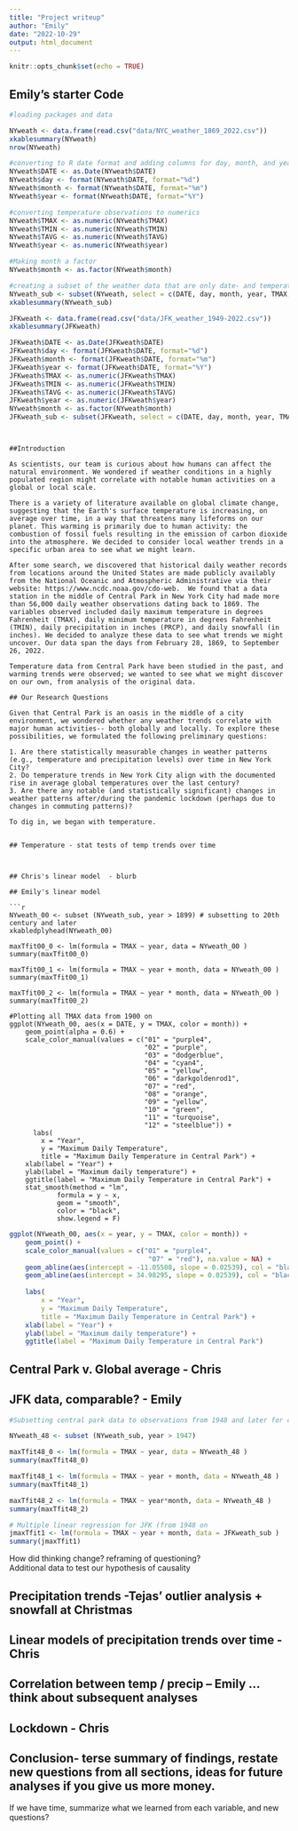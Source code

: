```yaml
---
title: "Project writeup"
author: "Emily"
date: "2022-10-29"
output: html_document
---
```


```r
knitr::opts_chunk$set(echo = TRUE)
```


## Emily's starter Code  

```r
#loading packages and data 

NYweath <- data.frame(read.csv("data/NYC_weather_1869_2022.csv"))
xkablesummary(NYweath)
nrow(NYweath)
```

```r
#converting to R date format and adding columns for day, month, and year
NYweath$DATE <- as.Date(NYweath$DATE)
NYweath$day <- format(NYweath$DATE, format="%d")
NYweath$month <- format(NYweath$DATE, format="%m")
NYweath$year <- format(NYweath$DATE, format="%Y")

#converting temperature observations to numerics
NYweath$TMAX <- as.numeric(NYweath$TMAX)
NYweath$TMIN <- as.numeric(NYweath$TMIN)
NYweath$TAVG <- as.numeric(NYweath$TAVG)
NYweath$year <- as.numeric(NYweath$year)

#Making month a factor
NYweath$month <- as.factor(NYweath$month)

#creating a subset of the weather data that are only date- and temperature-related
NYweath_sub <- subset(NYweath, select = c(DATE, day, month, year, TMAX, TMIN, TAVG, PRCP, SNOW)) 
xkablesummary(NYweath_sub)

JFKweath <- data.frame(read.csv("data/JFK_weather_1949-2022.csv"))
xkablesummary(JFKweath)

JFKweath$DATE <- as.Date(JFKweath$DATE)
JFKweath$day <- format(JFKweath$DATE, format="%d")
JFKweath$month <- format(JFKweath$DATE, format="%m")
JFKweath$year <- format(JFKweath$DATE, format="%Y")
JFKweath$TMAX <- as.numeric(JFKweath$TMAX)
JFKweath$TMIN <- as.numeric(JFKweath$TMIN)
JFKweath$TAVG <- as.numeric(JFKweath$TAVG)
JFKweath$year <- as.numeric(JFKweath$year)
NYweath$month <- as.factor(NYweath$month)
JFKweath_sub <- subset(JFKweath, select = c(DATE, day, month, year, TMAX, TMIN, TAVG, PRCP, SNOW)) 

```
```


##Introduction  

As scientists, our team is curious about how humans can affect the natural environment. We wondered if weather conditions in a highly populated region might correlate with notable human activities on a global or local scale.  

There is a variety of literature available on global climate change, suggesting that the Earth's surface temperature is increasing, on average over time, in a way that threatens many lifeforms on our planet. This warming is primarily due to human activity: the combustion of fossil fuels resulting in the emission of carbon dioxide into the atmosphere. We decided to consider local weather trends in a specific urban area to see what we might learn.

After some search, we discovered that historical daily weather records from locations around the United States are made publicly availably from the National Oceanic and Atmospheric Administrative via their website: https://www.ncdc.noaa.gov/cdo-web.  We found that a data station in the middle of Central Park in New York City had made more than 56,000 daily weather observations dating back to 1869. The variables observed included daily maximum temperature in degrees Fahrenheit (TMAX), daily minimum temperature in degrees Fahrenheit (TMIN), daily precipitation in inches (PRCP), and daily snowfall (in inches). We decided to analyze these data to see what trends we might uncover. Our data span the days from February 28, 1869, to September 26, 2022.  

Temperature data from Central Park have been studied in the past, and warming trends were observed; we wanted to see what we might discover on our own, from analysis of the original data.  

## Our Research Questions  

Given that Central Park is an oasis in the middle of a city environment, we wondered whether any weather trends correlate with major human activities-- both globally and locally. To explore these possibilities, we formulated the following preliminary questions:  

1. Are there statistically measurable changes in weather patterns (e.g., temperature and precipitation levels) over time in New York City?  
2. Do temperature trends in New York City align with the documented rise in average global temperatures over the last century?  
3. Are there any notable (and statistically significant) changes in weather patterns after/during the pandemic lockdown (perhaps due to changes in commuting patterns)?  

To dig in, we began with temperature.  


## Temperature - stat tests of temp trends over time  



## Chris's linear model  - blurb  

## Emily's linear model  

```r
NYweath_00 <- subset (NYweath_sub, year > 1899) # subsetting to 20th century and later
xkabledplyhead(NYweath_00)

maxTfit00_0 <- lm(formula = TMAX ~ year, data = NYweath_00 )
summary(maxTfit00_0)

maxTfit00_1 <- lm(formula = TMAX ~ year + month, data = NYweath_00 )
summary(maxTfit00_1)

maxTfit00_2 <- lm(formula = TMAX ~ year * month, data = NYweath_00 )
summary(maxTfit00_2)

#Plotting all TMAX data from 1900 on
ggplot(NYweath_00, aes(x = DATE, y = TMAX, color = month)) + 
    geom_point(alpha = 0.6) +
    scale_color_manual(values = c("01" = "purple4",
                                  "02" = "purple",
                                  "03" = "dodgerblue",
                                  "04" = "cyan4",
                                  "05" = "yellow",
                                  "06" = "darkgoldenrod1",
                                  "07" = "red",
                                  "08" = "orange", 
                                  "09" = "yellow",
                                  "10" = "green",
                                  "11" = "turquoise",
                                  "12" = "steelblue")) +
      labs(
        x = "Year",
        y = "Maximum Daily Temperature",
        title = "Maximum Daily Temperature in Central Park") +
    xlab(label = "Year") +
    ylab(label = "Maximum daily temperature") +
    ggtitle(label = "Maximum Daily Temperature in Central Park") +
    stat_smooth(method = "lm",
            formula = y ~ x,
            geom = "smooth",
            color = "black",
            show.legend = F)
```

```r
ggplot(NYweath_00, aes(x = year, y = TMAX, color = month)) +
    geom_point() +
    scale_color_manual(values = c("01" = "purple4",
                                   "07" = "red"), na.value = NA) +
    geom_abline(aes(intercept = -11.05508, slope = 0.02539), col = "black", size = 1) + 
    geom_abline(aes(intercept = 34.98295, slope = 0.02539), col = "black", size = 1) +
  
    labs(
        x = "Year",
        y = "Maximum Daily Temperature",
        title = "Maximum Daily Temperature in Central Park") +
    xlab(label = "Year") +
    ylab(label = "Maximum daily temperature") +
    ggtitle(label = "Maximum Daily Temperature in Central Park")
```


## Central Park v. Global average - Chris  

## JFK data, comparable?  - Emily  

```r

#Subsetting central park data to observations from 1948 and later for comparison with JFK data

NYweath_48 <- subset (NYweath_sub, year > 1947) 

maxTfit48_0 <- lm(formula = TMAX ~ year, data = NYweath_48 )
summary(maxTfit48_0)

maxTfit48_1 <- lm(formula = TMAX ~ year + month, data = NYweath_48 )
summary(maxTfit48_1)

maxTfit48_2 <- lm(formula = TMAX ~ year*month, data = NYweath_48 )
summary(maxTfit48_2)

# Multiple linear regression for JFK (from 1948 on  
jmaxTfit1 <- lm(formula = TMAX ~ year + month, data = JFKweath_sub )
summary(jmaxTfit1)

```


How did thinking change? reframing of questioning?  
Additional data to test our hypothesis of causality  

## Precipitation trends -Tejas' outlier analysis + snowfall at Christmas

## Linear models of precipitation trends over time - Chris

## Correlation between temp / precip -- Emily  ... think about subsequent analyses

## Lockdown - Chris

## Conclusion- terse summary of findings, restate new questions from all sections, ideas for future analyses if you give us more money.    

If we have time, summarize what we learned from each variable, and new questions?  

